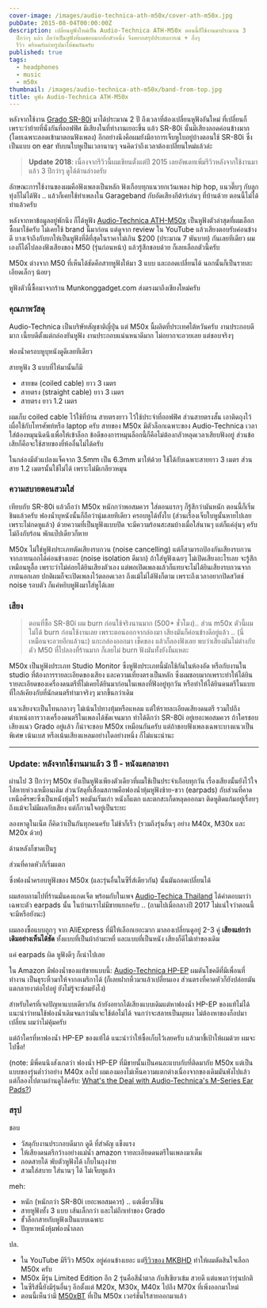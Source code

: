 ```yaml
---
cover-image: /images/audio-technica-ath-m50x/cover-ath-m50x.jpg
pubDate: 2015-08-04T00:00:00Z
description: เปลี่ยนหูฟังใหม่เป็น Audio-Technica ATH-M50x ตอนนี้ก็ใช้งานมาประมาณ 3
  ปีกว่าๆ แล้ว ถือว่าเป็นหูฟังที่ผมชอบมากอีกตัวหนึ่ง จึงอยากสรุปประสบการณ์ + กึ่งๆ
  รีวิว พร้อมกับถ่ายรูปมาให้ชมกันครับ
published: true
tags:
  - headphones
  - music
  - m50x
thumbnail: /images/audio-technica-ath-m50x/band-from-top.jpg
title: หูฟัง Audio-Technica ATH-M50x
---
```


หลังจากใช้งาน [Grado SR-80i](https://armno.in.th/grado-sr-80-i-headphone) มาได้ประมาณ 2 ปี ถึงเวลาที่ต้องเปลี่ยนหูฟังอันใหม่ ที่เปลี่ยนก็เพราะว่าย้ายที่นั่งกันที่ออฟฟิศ
มีเสียงในที่ทำงานเยอะขึ้น แล้ว SR-80i นั้นมีเสียงลอดค่อนข้างมาก (โดยเฉพาะลอดเข้ามาตอนฟังเพลง)
อีกอย่างนึงคือผมยังมีอาการเจ็บหูใบอยู่บ้างตอนใช้ SR-80i ซึ่งเป็นแบบ on ear ทับบนใบหูเป็นเวลานานๆ
จนคิดว่าถึงเวลาต้องเปลี่ยนใหม่แล้วล่ะ

> **Update 2018**: เนื่องจากรีวิวนี้ผมเขียนตั้งแต่ปี 2015 เลยอัพเดทเพิ่มรีวิวหลังจากใช้งานมาแล้ว 3 ปีกว่าๆ ดูได้ด้านล่างครับ

ลักษณะการใช้งานของผมคือฟังเพลงเป็นหลัก ฟังเกือบทุกแนวยกเว้นเพลง hip hop, แนวตึ๊บๆ กับลูกทุ่งก็ไม่ได้ฟัง
.. แล้วก็เคยใช้ทำเพลงใน Garageband กับอัดเสียงกีต้าร์เล่นๆ ที่บ้านด้วย ตอนนี้ไม่ได้ทำแล้วครับ

<Picture src="/images/audio-technica-ath-m50x/m50x-1.jpg" alt="Audio Techinca ATH-M50x" widths={[400,800]} aspectRatio={800/707} />

หลังจากหาข้อมูลอยู่พักนึง ก็ได้หูฟัง [Audio-Technica ATH-M50x](https://www.audio-technica.com/cms/headphones/99aff89488ddd6b1/) เป็นหูฟังตัวล่าสุดที่ผมเลือกซื้อมาใช้ครับ
ไม่เคยใช้ brand นี้มาก่อน แต่ดูจาก review ใน YouTube แล้วเสียงตอบรับค่อนข้างดี
บางเจ้าถึงกับยกให้เป็นหูฟังที่ดีที่สุดในราคาไม่เกิน $200 (ประมาณ 7 พันบาท) กันเลยทีเดียว
ผมเองก็ได้ไปลองฟังเสียงของ M50 (รุ่นก่อนหน้า) แล้วรู้สึกชอบด้วย ก็เลยเลือกตัวนี้ครับ

<Picture src="/images/audio-technica-ath-m50x/band-from-top.jpg" alt="Audio Techinca ATH-M50x Headband" widths={[400,800]} aspectRatio={800/533} />

M50x ต่างจาก M50 ที่เห็นได้ชัดคือสายหูฟังให้มา 3 แบบ และถอดเปลี่ยนได้ นอกนั้นก็เป็นรายละเอียดเล็กๆ น้อยๆ

<Picture src="/images/audio-technica-ath-m50x/without-cable.jpg" alt="Audio Techinca ATH-M50x เมื่อถอดสายออก" widths={[400,800]} aspectRatio={800/533} />

<Picture src="/images/audio-technica-ath-m50x/without-cable-2.jpg" alt="Audio Techinca ATH-M50x เมื่อถอดสายออก"
  widths={[300,500]} sizes="(min-width: 1024px) 500px, 300px" aspectRatio={533/800} />

หูฟังตัวนี้ซื้อมาจากร้าน Munkonggadget.com ส่งตรงมาถึงเชียงใหม่ครับ

### คุณภาพวัสดุ

Audio-Technica เป็นบริษัทสัญชาติญี่ปุ่น แต่ M50x นี้ผลิตที่ประเทศไต้หวันครับ
งานประกอบดีมาก เนี้ยบดีตั้งแต่กล่องยันหูฟัง งานประกอบแน่นหนาดีมาก ไม่อยากจะอวยเลย แต่ชอบจริงๆ

<Picture src="/images/audio-technica-ath-m50x/closer-look.jpg" alt="Audio Techinca ATH-M50x closer look" widths={[400,800]} aspectRatio={800/533} />

ฟองน้ำครอบหูบุหนังดูดีเลยทีเดียว

<Picture src="/images/audio-technica-ath-m50x/folded.jpg" alt="Audio Techinca ATH-M50x folded" widths={[400,800]} aspectRatio={800/533} />

สายหูฟัง 3 แบบที่ให้มานั้นก็มี

- สายขด (coiled cable) ยาว 3 เมตร
- สายตรง (straight cable) ยาว 3 เมตร
- สายตรง ยาว 1.2 เมตร

ผมเก็บ coiled cable ไว้ใช้ที่บ้าน สายตรงยาว ไว้ใช้ประจำที่ออฟฟิศ ส่วนสายตรงสั้น เอาติดถุงไว้ เผื่อใช้กับโทรศัพท์หรือ laptop ครับ สายของ M50x มีตัวล็อกเฉพาะของ Audio-Technica เวลาใส่ต้องหมุนนิดนึงเพื่อให้เข้าล็อก
ข้อดีของการหมุนล็อกนี้ก็คือไม่ต้องกลัวหลุดเวลาเสียบฟังอยู่ ส่วนข้อเสียก็คือจะใช้สายของยี่ห้ออื่นไม่ได้ครับ

ในกล่องมีตัวแปลงแจ็คจาก 3.5mm เป็น 6.3mm มาให้ด้วย ใช้ได้กับเฉพาะสายยาว 3 เมตร ส่วนสาย 1.2 เมตรนั้นใช้ไม่ได้ เพราะไม่มีเกลียวหมุน

<Picture src="/images/audio-technica-ath-m50x/cable-lock.jpg" alt="ตัวล็อกสายหูฟังของ M50x" widths={[400,800]} aspectRatio={533/800} />

### ความสบายตอนสวมใส่

เทียบกับ SR-80i แล้วถือว่า M50x หนักกว่าพอสมควร ใส่ตอนแรกๆ ก็รู้สึกว่ามันหนัก ตอนนี้ก็เริ่มชินแล้วครับ
ฟองน้ำบุหนังนั้นก็ถือว่านุ่มเลยทีเดียว ครอบหูได้ทั้งใบ (ส่วนเรื่องเจ็บใบหูนั้นหายไปเลย เพราะไม่กดหูแล้ว)
ด้วยความที่เป็นหูฟังแบบปิด จะมีความร้อนสะสมบ้างเมื่อใส่นานๆ แต่ก็แค่อุ่นๆ ครับ ไม่ถึงกับร้อน พักแป๊ปเดียวก็หาย

M50x ไม่ใช่หูฟังประเภทตัดเสียงรบกวน (noise cancelling) แต่ก็สามารถป้องกันเสียงรบกวนจากภายนอกได้ค่อนข้างเยอะ
(noise isolation ดีมาก) ถ้าใส่หูฟังเฉยๆ ไม่เปิดเสียงอะไรเลย จะรู้สึกเหมือนหูอื้อ เพราะว่าไม่ค่อยได้ยินเสียงตัวเอง
แต่พอเปิดเพลงแล้วก็แทบจะไม่ได้ยินเสียงรบกวนจากภายนอกเลย ปกติผมก็จะเปิดเพลงไว้ตลอดเวลา ถึงแม้ไม่ได้ฟังก็ตาม
เพราะถึงเวลาอยากปิดสวิตช์ noise รอบตัว ก็แค่หยิบหูฟังมาใส่หูได้เลย

<Picture src="/images/audio-technica-ath-m50x/sideview.jpg" alt="ด้านข้างของ ATH-M50x" widths={[400,800]} aspectRatio={800/533} />

### เสียง

> ตอนที่ซื้อ SR-80i ผม burn ก่อนใช้จริงนานมาก (500+ ชั่วโมง).. ส่วน m50x ตัวนี้ผมไม่ได้ burn ก่อนใช้งานเลย
> เพราะตอนออกจากล่องมา เสียงมันก็ค่อนข้างดีอยู่แล้ว .. (นี่เหมือนจะอวยอีกแล้วนะ) แกะกล่องออกมา เช็คของ แล้วก็ลองฟังเลย
> พบว่าเสียงมันไม่ต่างกับตัว M50 ที่ไปลองที่ร้านมาก ก็เลยไม่ burn ฟังมันทั้งยังงั้นแหละ

M50x เป็นหูฟังประเภท Studio Monitor ซึ่งหูฟังประเภทนี้มักใช้กันในห้องอัด หรือกับงานใน studio ที่ต้องการรายละเอียดของเสียง
และความเที่ยงตรงเป็นหลัก ซึ่งผมชอบมากเพราะทำให้ได้ยินรายละเอียดของเครื่องดนตรีที่ไม่เคยได้ยินมาก่อนในเพลงที่ฟังอยู่ทุกวัน
หรือทำให้ได้ยินดนตรีในแบบที่ใกล้เคียงกับที่นักดนตรีทำมาจริงๆ มากขึ้นกว่าเดิม

แนวเสียงจะเป็นโทนกลางๆ ไม่เน้นไปทางทุ้มหรือแหลม แต่ให้รายละเอียดเสียงดนตรี รวมไปถึงตำแหน่งการวางเครื่องดนตรีในเพลงได้ชัดเจนมาก
ทำได้ดีกว่า SR-80i อยู่เยอะพอสมควร ถ้าใครชอบเสียงแนว Grado อยู่แล้ว ก็น่าจะชอบ M50x เหมือนกันครับ
แต่ถ้าชอบฟังเพลงเฉพาะบางแนวเป็นพิเศษ เน้นเบส หรือเน้นเสียงแหลมอย่างใดอย่างหนึ่ง ก็ไม่แนะนำนะ

<Picture src="/images/audio-technica-ath-m50x/sideview-2.jpg" alt="ด้านข้างของ ATH-M50x" widths={[400,800]} aspectRatio={800/533} />

---

### Update: หลังจากใช้งานมาแล้ว 3 ปี - หนังแตกลายงา

ผ่านไป 3 ปีกว่าๆ M50x ยังเป็นหูฟังเพียงตัวเดียวที่ผมใช้เป็นประจำเกือบทุกวัน
เรื่องเสียงนั้นยังไว้ใจได้หายห่วงเหมือนเดิม ส่วนวัสดุที่เสื่อมสภาพคือฟองน้ำหุ้มหูฟังซ้าย-ขวา (earpads)
กับส่วนที่คาดเหนือศีรษะซึ่งเป็นหนังหุ้มไว้
พอมันเริ่มเก่า หนังก็แตก และตกสะเก็ดหลุดออกมา ติดหูติดแก้มอยู่เรื่อยๆ
ถึงแม้จะไม่มีผลกับเสียง แต่ก็กวนใจอยู่เป็นระยะ

ลองหาดูในเน็ต ก็คิดว่าเป็นกันทุกคนครับ ไม่ช้าก็เร็ว (รวมถึงรุ่นอื่นๆ อย่าง M40x, M30x และ M20x ด้วย)

<Picture src="/images/audio-technica-ath-m50x/pads.jpg" alt="pads" widths={[400,800]} aspectRatio={1600/1067} />

ด้านหลังก็ขาดเป็นรู

<Picture src="/images/audio-technica-ath-m50x/pads-back.jpg" alt="pads" widths={[400,800]} aspectRatio={1600/1067} />

ส่วนที่คาดหัวก็เริ่มแตก

<Picture src="/images/audio-technica-ath-m50x/band.jpg" alt="pads" widths={[400,800]} aspectRatio={1600/1067} />

ซึ่งฟองน้ำครอบหูฟังของ M50x (และรุ่นอื่นในซีรี่ส์เดียวกัน) นั้นมันถอดเปลี่ยนได้

ผมสอบถามไปที่ร้านมั่นคงแกดเจ็ต พร้อมกับในเพจ [Audio-Techica Thailand](https://www.facebook.com/AudioTechnica.Thailand/)
ได้คำตอบมาว่า เฉพาะตัว earpads นั้น ในบ้านเราไม่มีขายแยกครับ .. (ถามไปเมื่อกลางปี 2017 ไม่แน่ใจว่าตอนนี้จะมีหรือยังนะ)

ผมลองซื้อแบบถูกๆ จาก AliExpress ที่มีให้เลือกเยอะมาก มาลองเปลี่ยนดูอยู่ 2-3 คู่
**เสียงแย่กว่าเดิมอย่างเห็นได้ชัด** ทั้งแบบที่เป็นผ้ากำมะหยี่ และแบบที่เป็นหนัง เสียงก็ดีไม่เท่าของเดิม

แค่ earpads ผิด หูฟังดีๆ ก็เน่าไปเลย

<Picture src="/images/audio-technica-ath-m50x/pads-on-aliexpress.jpg" alt="earpads ของ m50x ที่มีขายใน AliExpress" widths={[400,800]}
  aspectRatio={1116/748} />

ใน Amazon มีฟองน้ำของแท้ขายแบบนี้: [Audio-Technica HP-EP](https://www.amazon.com/Audio-Technica-HP-EP-Replacement-Earpads-Headphones/dp/B00LICYRVW/ref=sr_1_5?ie=UTF8&qid=1540966372&sr=8-5&keywords=m50x+pads)
ผมดันโชคดีที่มีเพื่อนที่ทำงาน เป็นธุระหิ้วมาให้จากอเมริกาได้ (ก็เลยฝากหิ้วมาแล้วเปลี่ยนเอง
ส่วนตรงที่คาดหัวก็ยังปล่อยมันแตกลายงาต่อไปอยู่ ยังไม่รู้จะซ่อมยังไง)

สำหรับใครที่เจอปัญหาแบบเดียวกัน ถ้ายังอยากได้เสียงแบบเดิมแต่หาฟองน้ำ HP-EP ของแท้ไม่ได้
แนะนำว่าทนใช้ฟองน้ำเดิมจนกว่ามันจะใช้ต่อไม่ได้ จนกว่าจะสลายเป็นผุยผง ไม่ต้องหาของก็อปมาเปลี่ยน ผมว่าไม่คุ้มครับ

แต่ถ้าใครที่หาฟองน้ำ HP-EP ของแท้ได้ แนะนำว่าให้ซื้อเก็บไว้เลยครับ แล้วมาชี้เป้าให้ผมด้วย ผมจะไปซื้อ!

(note: มีพี่คนนึงสังเกตว่า ฟองน้ำ HP-EP ที่มีขายนั้นเป็นคนละแบบกับที่ติดมากับ M50x แต่เป็นแบบของรุ่นต่ำว่าอย่าง M40x ลงไป
ผมเองมองไม่เห็นความแตกต่างเนื่องจากของเดิมมันพังไปแล้ว แต่ก็ลองไปตามอ่านดูได้ครับ:
[What's the Deal with Audio-Technica's M-Series Ear Pads?](https://medium.com/@Xander51/whats-the-deal-with-audio-technica-s-m-series-ear-pads-e76bd2129413))

<Picture  src="/images/audio-technica-ath-m50x/ath-m50x-after-3-years.jpg" alt="หูฟัง m50x หลังจากใช้งานมาแล้ว 3 ปี" widths={[400,800]} aspectRatio={1600/1067}  />

### สรุป

ชอบ

- วัสดุกับงานประกอบดีมาก ดูดี ที่สำคัญ แข็งแรง
- ให้เสียงดนตรีกว้างอย่างแม่น้ำ amazon รายละเอียดดนตรีในเพลงมาเต็ม
- ถอดสายได้ พับตัวหูฟังได้ เก็บในถุงง่าย
- สวมใส่สบาย ใส่นานๆ ได้ ไม่เจ็บหูแล้ว

meh:

- หนัก (หนักกว่า SR-80i เยอะพอสมควร) .. แต่เดี๋ยวก็ชิน
- สายหูฟังทั้ง 3 แบบ เส้นเล็กกว่า และไม่ถึกเท่าของ Grado
- ขั้วล็อกสายกับหูฟังเป็นแบบเฉพาะ
- ปัญหาหนังหุ้มฟองน้ำลอก

<Picture  src="/images/audio-technica-ath-m50x/desk.jpg" alt="M50x บนโต๊ะทำงาน" widths={[400,800]} aspectRatio={800/533}  />

ปล.

- ใน YouTube มีรีวิว M50x อยู่ค่อนข้างเยอะ แต่[รีวิวของ MKBHD](https://www.youtube.com/watch?v=y5DyEYuvF3o) ทำให้ผมตัดสินใจเลือก M50x ครับ
- M50x มีรุ่น Limited Edition อีก 2 รุ่นคือสีน้ำตาล กับสีเขียวเข้ม สวยดี แต่แพงกว่ารุ่นปกติ
- ในซีรีส์นี้ยังมีรุ่นอื่นๆ อีกตั้งแต่ M20x, M30x, M40x ไปถึง M70x ที่เพิ่งออกมาใหม่
- ตอนนี้เห็นว่ามี [M50xBT](https://www.facebook.com/AudioTechnica.Thailand/photos/a.143118705821504/1396278607172168/?type=3&theater) ที่เป็น M50x เวอร์ชั่นไร้สายออกมาแล้ว
